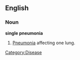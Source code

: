 ==English==
===Noun===
'''single pneumonia'''

# [[pneumonia|Pneumonia]] affecting one lung.

[[Category:Disease]]